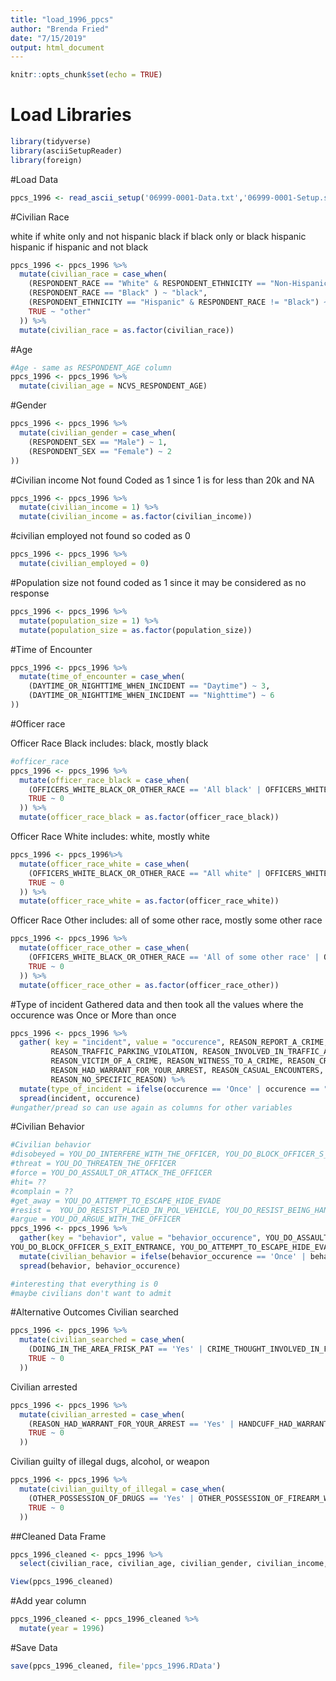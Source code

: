 ```yaml
---
title: "load_1996_ppcs"
author: "Brenda Fried"
date: "7/15/2019"
output: html_document
---
```


```r
knitr::opts_chunk$set(echo = TRUE)
```

# Load Libraries

```r
library(tidyverse)
library(asciiSetupReader)
library(foreign)
```

#Load Data
```r
ppcs_1996 <- read_ascii_setup('06999-0001-Data.txt','06999-0001-Setup.sps')
```

#Civilian Race

white if white only and not hispanic
black if black only or black hispanic
hispanic if hispanic and not black
```r
ppcs_1996 <- ppcs_1996 %>%
  mutate(civilian_race = case_when(
    (RESPONDENT_RACE == "White" & RESPONDENT_ETHNICITY == "Non-Hispanic") ~ "white",
    (RESPONDENT_RACE == "Black" ) ~ "black",
    (RESPONDENT_ETHNICITY == "Hispanic" & RESPONDENT_RACE != "Black") ~ "hispanic",
    TRUE ~ "other"
  )) %>% 
  mutate(civilian_race = as.factor(civilian_race))
```

#Age
```r
#Age - same as RESPONDENT_AGE column
ppcs_1996 <- ppcs_1996 %>% 
  mutate(civilian_age = NCVS_RESPONDENT_AGE)

```
#Gender
```r
ppcs_1996 <- ppcs_1996 %>%
  mutate(civilian_gender = case_when(
    (RESPONDENT_SEX == "Male") ~ 1,
    (RESPONDENT_SEX == "Female") ~ 2
))

```

#Civilian income
Not found
Coded as 1 since 1 is for less than 20k and NA
```r
ppcs_1996 <- ppcs_1996 %>%
  mutate(civilian_income = 1) %>%
  mutate(civilian_income = as.factor(civilian_income))

```

#civilian employed
not found so coded as 0
```r
ppcs_1996 <- ppcs_1996 %>%
  mutate(civilian_employed = 0)
```
#Population size
not found
coded as 1 since it may be considered as no response
```r
ppcs_1996 <- ppcs_1996 %>%
  mutate(population_size = 1) %>%
  mutate(population_size = as.factor(population_size))
```
#Time of Encounter
```r
ppcs_1996 <- ppcs_1996 %>%
  mutate(time_of_encounter = case_when(
    (DAYTIME_OR_NIGHTTIME_WHEN_INCIDENT == "Daytime") ~ 3,
    (DAYTIME_OR_NIGHTTIME_WHEN_INCIDENT == "Nighttime") ~ 6
))
```
#Officer race

Officer Race Black
includes: black, mostly black
```r
#officer_race
ppcs_1996 <- ppcs_1996 %>%
  mutate(officer_race_black = case_when(
    (OFFICERS_WHITE_BLACK_OR_OTHER_RACE == 'All black' | OFFICERS_WHITE_BLACK_OR_OTHER_RACE == 'Mostly black' | OFFICER_WHITE_BLACK_OR_OTHER_RACE == 'Black' ) ~ 1,
    TRUE ~ 0
  )) %>%
  mutate(officer_race_black = as.factor(officer_race_black))

```

Officer Race White
includes: white, mostly white

```r
ppcs_1996 <- ppcs_1996%>%
  mutate(officer_race_white = case_when(
    (OFFICERS_WHITE_BLACK_OR_OTHER_RACE == "All white" | OFFICERS_WHITE_BLACK_OR_OTHER_RACE == "Mostly white" | OFFICER_WHITE_BLACK_OR_OTHER_RACE == "White" ) ~ 1,
    TRUE ~ 0
  )) %>%
  mutate(officer_race_white = as.factor(officer_race_white))

```

Officer Race Other
includes: all of some other race,
mostly some other race

```r
ppcs_1996 <- ppcs_1996 %>%
  mutate(officer_race_other = case_when(
    (OFFICERS_WHITE_BLACK_OR_OTHER_RACE == 'All of some other race' | OFFICERS_WHITE_BLACK_OR_OTHER_RACE == 'Mostly some other race' | OFFICERS_WHITE_BLACK_OR_OTHER_RACE == 'Equally mixed' | OFFICER_WHITE_BLACK_OR_OTHER_RACE == 'Other' ) ~ 1,
    TRUE ~ 0
  )) %>%
  mutate(officer_race_other = as.factor(officer_race_other))
```

#Type of incident
Gathered data and then took all the values where the occurence was Once or More than once

```r
ppcs_1996 <- ppcs_1996 %>% 
  gather( key = "incident", value = "occurence", REASON_REPORT_A_CRIME, REASON_ASK_FOR_ASSISTANCE, REASON_PROBLEM_IN_THE_NEIGHBORHOOD,
         REASON_TRAFFIC_PARKING_VIOLATION, REASON_INVOLVED_IN_TRAFFIC_ACCIDENT, REASON_WITNESS_TO_TRAFFIC_ACCIDENT,
         REASON_VICTIM_OF_A_CRIME, REASON_WITNESS_TO_A_CRIME, REASON_CRIME_THOUGHT_INVOLVED_IN, REASON_WHAT_YOU_WERE_DOING_IN_THE_AREA,
         REASON_HAD_WARRANT_FOR_YOUR_ARREST, REASON_CASUAL_ENCOUNTERS, REASON_COMMUNITY_MEETINGS, REASON_SOME_OTHER_REASON,
         REASON_NO_SPECIFIC_REASON) %>%
  mutate(type_of_incident = ifelse(occurence == 'Once' | occurence == "More than once", 3, NA)) %>%
  spread(incident, occurence)
#ungather/pread so can use again as columns for other variables

```
#Civilian Behavior
```r
#Civilian behavior
#disobeyed = YOU_DO_INTERFERE_WITH_THE_OFFICER, YOU_DO_BLOCK_OFFICER_S_EXIT_ENTRANCE
#threat = YOU_DO_THREATEN_THE_OFFICER
#force = YOU_DO_ASSAULT_OR_ATTACK_THE_OFFICER
#hit= ??
#complain = ??
#get_away = YOU_DO_ATTEMPT_TO_ESCAPE_HIDE_EVADE
#resist =  YOU_DO_RESIST_PLACED_IN_POL_VEHICLE, YOU_DO_RESIST_BEING_HANDCUFFED
#argue = YOU_DO_ARGUE_WITH_THE_OFFICER
ppcs_1996 <- ppcs_1996 %>%
  gather(key = "behavior", value = "behavior_occurence", YOU_DO_ASSAULT_OR_ATTACK_THE_OFFICER, YOU_DO_THREATEN_THE_OFFICER, YOU_DO_ARGUE_WITH_THE_OFFICER, YOU_DO_INTERFERE_WITH_THE_OFFICER,
YOU_DO_BLOCK_OFFICER_S_EXIT_ENTRANCE, YOU_DO_ATTEMPT_TO_ESCAPE_HIDE_EVADE, YOU_DO_RESIST_BEING_HANDCUFFED, YOU_DO_RESIST_PLACED_IN_POL_VEHICLE ) %>%
  mutate(civilian_behavior = ifelse(behavior_occurence == 'Once' | behavior_occurence == 'More than once', 1, 0)) %>%
  spread(behavior, behavior_occurence)

#interesting that everything is 0
#maybe civilians don't want to admit
```
#Alternative Outcomes
Civilian searched
```r
ppcs_1996 <- ppcs_1996 %>%
  mutate(civilian_searched = case_when(
    (DOING_IN_THE_AREA_FRISK_PAT == 'Yes' | CRIME_THOUGHT_INVOLVED_IN_FRISK_PAT == 'Yes') ~ 1,
    TRUE ~ 0
  ))
```
Civilian arrested
```r
ppcs_1996 <- ppcs_1996 %>%
  mutate(civilian_arrested = case_when(
    (REASON_HAD_WARRANT_FOR_YOUR_ARREST == 'Yes' | HANDCUFF_HAD_WARRANT_FOR_YOUR_ARREST == 'Yes') ~ 1,
    TRUE ~ 0
  ))
```
Civilian guilty of illegal dugs, alcohol, or weapon
```r
ppcs_1996 <- ppcs_1996 %>%
  mutate(civilian_guilty_of_illegal = case_when(
    (OTHER_POSSESSION_OF_DRUGS == 'Yes' | OTHER_POSSESSION_OF_FIREARM_WEAPON == 'Yes') ~ 1,
    TRUE ~ 0
  ))
```

##Cleaned Data Frame
```r
ppcs_1996_cleaned <- ppcs_1996 %>%
  select(civilian_race, civilian_age, civilian_gender, civilian_income, civilian_employed, population_size, time_of_encounter, officer_race_black, officer_race_white, officer_race_other, type_of_incident, civilian_behavior, civilian_searched, civilian_arrested, civilian_guilty_of_illegal)

View(ppcs_1996_cleaned)
```
#Add year column
```r
ppcs_1996_cleaned <- ppcs_1996_cleaned %>%
  mutate(year = 1996)
```

#Save Data
```r
save(ppcs_1996_cleaned, file='ppcs_1996.RData')
```

